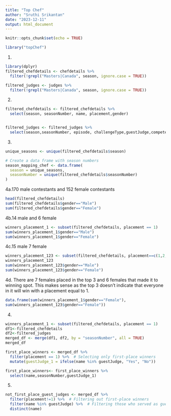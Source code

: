 ```yaml
---
title: "Top Chef"
author: "Sruthi Srikantan"
date: "2023-12-11"
output: html_document
---
```


```r
knitr::opts_chunk$set(echo = TRUE)
```
```r
library("topChef")
```
1.
```r
library(dplyr)
filtered_chefdetails <- chefdetails %>%
  filter(!grepl("Masters|Canada", season, ignore.case = TRUE))

filtered_judges <- judges %>%
  filter(!grepl("Masters|Canada", season, ignore.case = TRUE))

```

2.
```r
filtered_chefdetails <- filtered_chefdetails %>%
  select(season, seasonNumber, name, placement,gender)


filtered_judges <- filtered_judges %>%
  select(season,seasonNumber, episode, challengeType,guestJudge,competedOnTC)

```
3.
```r
unique_seasons <- unique(filtered_chefdetails$season)

# Create a data frame with season numbers
season_mapping_chef <- data.frame(
  season = unique_seasons,
  seasonNumber = unique(filtered_chefdetails$seasonNumber)
)


```
4a.170 male contestants and 152 female contestants
```r
head(filtered_chefdetails)
sum(filtered_chefdetails$gender=="Male")
sum(filtered_chefdetails$gender=="Female")
```
4b.14 male and 6 female
```r
winners_placement_1 <- subset(filtered_chefdetails, placement == 1)
sum(winners_placement_1$gender=="Male")
sum(winners_placement_1$gender=="Female")

```
4c.15 male 7 female 
```r
winners_placement_123 <- subset(filtered_chefdetails, placement==c(1,2,3))
winners_placement_123
sum(winners_placement_123$gender=="Male")
sum(winners_placement_123$gender=="Female")
```
4d. There are 7 females placed in the top 3 and 6 females that made it to winning spot. This makes sense as the top 3 doesn't indicate that everyone in it will win with a placement equal to 1. 
```r
data.frame(sum(winners_placement_1$gender=="Female"),
sum(winners_placement_123$gender=="Female"))
```
4.
```r
winners_placement_1 <- subset(filtered_chefdetails, placement == 1)
df1<-filtered_chefdetails
df2<-filtered_judges
merged_df <- merge(df1, df2, by = "seasonNumber", all = TRUE)
merged_df

first_place_winners <- merged_df %>%
  filter(placement == 1) %>%  # Selecting only first-place winners
  mutate(guestJudge_1 = ifelse(name %in% guestJudge, "Yes", "No"))

first_place_winners<- first_place_winners %>%
  select(name,seasonNumber,guestJudge_1)


```
5.
```r
not_first_place_guest_judges <- merged_df %>%
  filter(placement!=1) %>%  # Filtering out first-place winners
  filter(name %in% guestJudge) %>%  # Filtering those who served as guest judges
  distinct(name)

```

